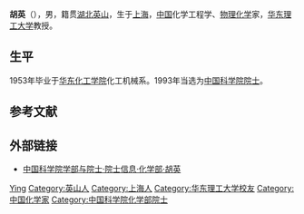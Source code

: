 '''胡英'''（{{bd|1934年|6月19日||}}），男，籍贯[[湖北|湖北]][[英山|英山]]，生于[[上海|上海]]，[[中国|中国]]化学工程学、[[物理化学|物理化学]]家，[[华东理工大学|华东理工大学]]教授。

== 生平 ==
1953年毕业于[[华东化工学院|华东化工学院]]化工机械系。1993年当选为[[中国科学院院士|中国科学院院士]]。

==参考文献==
{{reflist}}

== 外部链接 ==
*[https://web.archive.org/web/20120427015018/http://sourcedb.cas.cn/sourcedb_ad_cas/zw2/ysxx/hxb/ 中国科学院学部与院士·院士信息·化学部·胡英]

{{中国科学院化学部院士}}

{{Authority control}}
{{DEFAULTSORT:Hu}}
[[Category:胡姓|Ying]]
[[Category:英山人|Category:英山人]]
[[Category:上海人|Category:上海人]]
[[Category:华东理工大学校友|Category:华东理工大学校友]]
[[Category:中国化学家|Category:中国化学家]]
[[Category:中国科学院化学部院士|Category:中国科学院化学部院士]]

{{中国科学家小作品}}